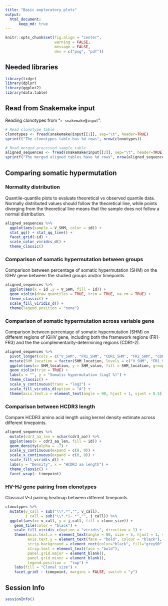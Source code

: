 ```yaml
---
title: "Basic exploratory plots"
output:
  html_document:
      keep_md: true
---
```

```r
knitr::opts_chunk$set(fig.align = "center",
                      warning = FALSE,
                      message = FALSE,
                      dev = c("png", "pdf"))
```

## Needed libraries
```r
library(tidyr)
library(dplyr)
library(ggplot2)
library(data.table)
```

## Read from Snakemake input

Reading clonotypes from "`r snakemake@input`".

```r
# Read clonotype table
clonotypes <- fread(snakemake@input[[1]], sep="\t", header=TRUE)
sprintf("The clonotypes table has %d rows", nrow(clonotypes))

# Read merged processed sample table
aligned_sequences <- fread(snakemake@input[[2]], sep="\t", header=TRUE)
sprintf("The merged aligned tables have %d rows", nrow(aligned_sequences))
```

## Comparing somatic hypermutation

### Normality distribution

Quantile-quantile plots to evaluate theoretical vs observed quantile data. Normally distributed values should follow the theoretical line, while points diverging from the theoretical line means that the sample does not follow a normal distribution.

```r
aligned_sequences %>%
  ggplot(aes(sample = V_SHM, color = id)) +
  stat_qq() + stat_qq_line() +
  facet_grid(~id) +
  scale_color_viridis_d() +
  theme_classic()
```

### Comparison of somatic hypermutation between groups

Comparison between percentage of somatic hypermutation (SHM) on the IGHV gene between the studied groups and/or timepoints.

```r
aligned_sequences %>%
  ggplot(aes(x = id ,y = V_SHM, fill = id)) +
  geom_violin(draw_quantiles = TRUE, trim = TRUE, na.rm = TRUE) +
  theme_classic() +
  scale_fill_viridis_d() +
  theme(legend.position = "none")
```

### Comparison of somatic hypermutation across variable gene

Comparison between percentage of somatic hypermutation (SHM) on different regions of IGHV gene, including both the framework regions (FR1-FR3) and the the complementarity-determining regions (CDR1-2). 

```r
aligned_sequences %>%
  pivot_longer(cols = c("V_SHM", "FR1_SHM", "CDR1_SHM", "FR2_SHM", "CDR2_SHM", "FR3_SHM" ), names_to = "SHM_location", values_to = "SHM_value") %>%
  mutate(SHM_location = factor(SHM_location, levels = c("V_SHM", "FR1_SHM", "CDR1_SHM", "FR2_SHM", "CDR2_SHM", "FR3_SHM"))) %>%
  ggplot(aes(x= SHM_location, y = SHM_value, fill = SHM_location, group = SHM_location)) +
  geom_violin(trim = TRUE) +
  labs(x = "", y = "Somatic hypermutation (Log2 %)") +
  theme_classic() +
  scale_y_continuous(trans = "log2") +
  scale_fill_viridis_d(option = "A") +
  theme(axis.text.x = element_text(angle = 90, hjust = 1, vjust = 0.5))

```

### Comparison between HCDR3 length

Compare HCDR3 amino acid length using kernel density estimate across different timepoints.

```r
aligned_sequences %>%
  mutate(cdr3_aa_len = nchar(cdr3_aa)) %>%
  ggplot(aes(x = cdr3_aa_len, fill = id)) +
  geom_density(alpha = .7) +
  scale_y_continuous(expand = c(0, 0)) +
  scale_x_continuous(expand = c(0, 0)) +
  scale_fill_viridis_d() +
  labs(y = "Density", x = "HCDR3 aa length") +
  theme_classic() +
  facet_wrap(~ timepoint)

```

### HV-HJ gene pairing from clonotypes

Classical V-J pairing heatmap between different timepoints.

```r

clonotypes %>%
  mutate(v_call = sub("\\*.*","", v_call),
         j_call = sub("\\*.*|-.*","", j_call)) %>%
  ggplot(aes(x= v_call, y = j_call, fill = clone_size)) +
    geom_tile(color = "black") +
    scale_fill_viridis_c(option = "viridis", direction = 1) +
    theme(axis.text.x = element_text(angle = 90, size = 5, hjust = 1, vjust = 0.5, face = "bold", colour = "black"),
          axis.text.y = element_text(face = "bold", colour = "black"),
          strip.background = element_rect(color="black", fill="grey90", size=.8, linetype="solid"),
          strip.text = element_text(face = "bold"),
          panel.grid.major = element_blank(), 
          panel.grid.minor = element_blank(),
          legend.position =  "top") +
    labs(fill = "Clonal size") +
    facet_grid( ~ timepoint, margins = FALSE, switch = "y")

```


## Session Info
```r
sessionInfo()
```
